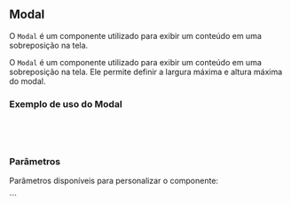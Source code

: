 
## Modal

O `Modal` é um componente utilizado para exibir um conteúdo em uma sobreposição na tela.

<Canvas of={ModalStories.Primary} sourceState="hidden" />

<Meta title="components/Modal" of={ModalStories} />

O `Modal` é um componente utilizado para exibir um conteúdo em uma sobreposição na tela. Ele permite definir a largura máxima e altura máxima do modal.

### Exemplo de uso do Modal

```jsx
<Modal isOpen={true} maxWidth="35rem" maxHeight="30rem">
  Modal Example
</Modal>
```

### Parâmetros

Parâmetros disponíveis para personalizar o componente:

<ArgTypes of={ModalStories} />
```
